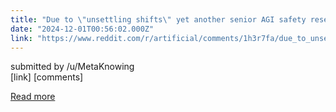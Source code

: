 ```yaml
---
title: "Due to \"unsettling shifts\" yet another senior AGI safety researcher has left OpenAI with a warning"
date: "2024-12-01T00:56:02.000Z"
link: "https://www.reddit.com/r/artificial/comments/1h3r7fa/due_to_unsettling_shifts_yet_another_senior_agi/"
---
```


submitted by    /u/MetaKnowing  
 [link]   [comments]

[Read more](https://www.reddit.com/r/artificial/comments/1h3r7fa/due_to_unsettling_shifts_yet_another_senior_agi/)
